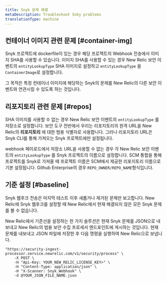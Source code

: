```yaml
---
title: Snyk 문제 해결
metaDescription: Troubleshoot Snky problems
translationType: machine
---
```


## 컨테이너 이미지 관련 문제 [#container-img]

Snyk 프로젝트에 dockerfile이 있는 경우 해당 프로젝트의 Webhook 전송에서 이미지 SHA를 사용할 수 있습니다. 이미지 SHA를 사용할 수 있는 경우 New Relic 보안 이벤트의 `entityLookupType` SHA 이미지로 설정하고 `entityLookupType` 을 `ContainerImage`로 설정합니다.

그 목적은 특정 컨테이너 이미지에 해당하는 Snyk의 문제를 New Relic의 다른 보안 이벤트와 연관시킬 수 있도록 하는 것입니다.

## 리포지토리 관련 문제 [#repos]

SHA 이미지를 사용할 수 없는 경우 New Relic 보안 이벤트의 `entityLookupType` 를 저장소로 설정합니다. 보안 도구 전반에서 우리는 리포지토리의 원격 URL을 New Relic의 **리포지토리** 에 대한 범용 식별자로 사용합니다. 그러나 리포지토리 URL은 Snyk CLI를 통해 가져오는 Snyk 프로젝트에만 설정됩니다.

webhook 페이로드에서 저장소 URL을 사용할 수 없는 경우 각 New Relic 보안 이벤트의 `entityLookupType` 를 Snyk 프로젝트의 이름으로 설정합니다. SCM 통합을 통해 프로젝트를 Snyk로 가져올 때 프로젝트 이름은 SCM에서 제공한 리포지토리 이름으로 기본 설정됩니다. Github Enterprise의 경우 `REPO_OWNER/REPO_NAME`형식입니다.

## 기준 설정 [#baseline]

Snyk 웹후크 전송은 마지막 테스트 이후 새롭거나 제거된 문제만 보고합니다. New Relic에 Snyk 웹후크를 설정할 때 New Relic에서 현재 해결되지 않은 모든 Snyk 문제를 볼 수 없습니다.

New Relic에서 기준선을 설정하는 한 가지 솔루션은 현재 Snyk 문제를 JSON으로 내보내고 New Relic의 범용 보안 수집 프로세서 엔드포인트에 게시하는 것입니다. 현재 문제를 내보내고 JSON 파일에 저장한 후 다음 명령을 실행하여 New Relic으로 보냅니다.

```shell
"https://security-ingest-processor.service.newrelic.com/v1/security/process" \
    -X POST \
    -H "Api-Key: YOUR_NEW_RELIC_LICENSE_KEY>" \
    -H "Content-Type: application/json" \
    -H "X-Scanner: Snyk_Webhook" \
    -d @YOUR_JSON_FILE_NAME.json
```